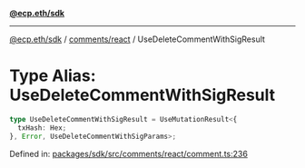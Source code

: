 [**@ecp.eth/sdk**](../../../index.mdx)

***

[@ecp.eth/sdk](/sdk-reference/index.mdx) / [comments/react](/sdk-reference/comments/react/index.mdx) / UseDeleteCommentWithSigResult

# Type Alias: UseDeleteCommentWithSigResult

```ts
type UseDeleteCommentWithSigResult = UseMutationResult<{
  txHash: Hex;
}, Error, UseDeleteCommentWithSigParams>;
```

Defined in: [packages/sdk/src/comments/react/comment.ts:236](https://github.com/ecp-eth/comments-monorepo/blob/main/packages/sdk/src/comments/react/comment.ts#L236)
